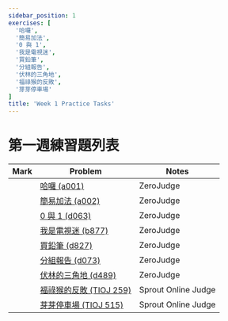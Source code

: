 ```yaml
---
sidebar_position: 1
exercises: [
  '哈囉',
  '簡易加法',
  '0 與 1',
  '我是電視迷',
  '買鉛筆',
  '分組報告',
  '伏林的三角地',
  '福祿猴的反敗',
  '芽芽停車場'
]
title: 'Week 1 Practice Tasks'
---
```


<DisplayProgress names={frontMatter.exercises}/>

# 第一週練習題列表

| Mark | Problem | Notes |
|------|---------|-------|
| <LocalButton name='哈囉' /> | [哈囉 (a001)](https://zerojudge.tw/ShowProblem?problemid=a001) | ZeroJudge |
| <LocalButton name='簡易加法' /> | [簡易加法 (a002)](https://zerojudge.tw/ShowProblem?problemid=a002) | ZeroJudge |
| <LocalButton name='0 與 1' /> | [0 與 1 (d063)](https://zerojudge.tw/ShowProblem?problemid=d063) | ZeroJudge |
| <LocalButton name='我是電視迷' /> | [我是電視迷 (b877)](https://zerojudge.tw/ShowProblem?problemid=b877) | ZeroJudge |
| <LocalButton name='買鉛筆' /> | [買鉛筆 (d827)](https://zerojudge.tw/ShowProblem?problemid=d827) | ZeroJudge |
| <LocalButton name='分組報告' /> | [分組報告 (d073)](https://zerojudge.tw/ShowProblem?problemid=d073) | ZeroJudge |
| <LocalButton name='伏林的三角地' /> | [伏林的三角地 (d489)](https://zerojudge.tw/ShowProblem?problemid=d489) | ZeroJudge |
| <LocalButton name='福祿猴的反敗' /> | [福祿猴的反敗 (TIOJ 259)](https://tioj.sprout.tw/problems/259) | Sprout Online Judge |
| <LocalButton name='芽芽停車場' /> | [芽芽停車場 (TIOJ 515)](https://tioj.sprout.tw/problems/515) | Sprout Online Judge |
